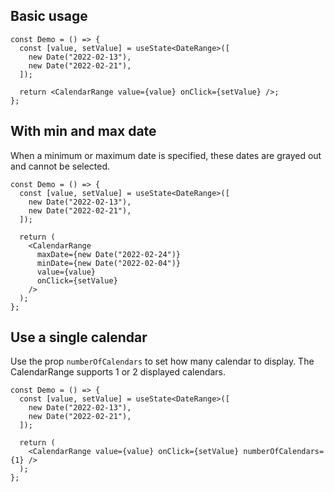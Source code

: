 
## Basic usage

<Preview>
  <DemoCalendarRange />
</Preview>

```tsx sandbox
const Demo = () => {
  const [value, setValue] = useState<DateRange>([
    new Date("2022-02-13"),
    new Date("2022-02-21"),
  ]);

  return <CalendarRange value={value} onClick={setValue} />;
};
```

## With min and max date

When a minimum or maximum date is specified, these dates are grayed out and cannot be selected.

<Preview>
  <DemoCalendarRange
    maxDate={new Date("2022-02-24")}
    minDate={new Date("2022-02-04")}
  />
</Preview>

```tsx sandbox
const Demo = () => {
  const [value, setValue] = useState<DateRange>([
    new Date("2022-02-13"),
    new Date("2022-02-21"),
  ]);

  return (
    <CalendarRange
      maxDate={new Date("2022-02-24")}
      minDate={new Date("2022-02-04")}
      value={value}
      onClick={setValue}
    />
  );
};
```

## Use a single calendar

Use the prop `numberOfCalendars` to set how many calendar to display. The CalendarRange supports 1 or 2 displayed calendars.

<Preview>
  <DemoCalendarRange numberOfCalendars={1} />
</Preview>

```tsx sandbox
const Demo = () => {
  const [value, setValue] = useState<DateRange>([
    new Date("2022-02-13"),
    new Date("2022-02-21"),
  ]);

  return (
    <CalendarRange value={value} onClick={setValue} numberOfCalendars={1} />
  );
};
```
